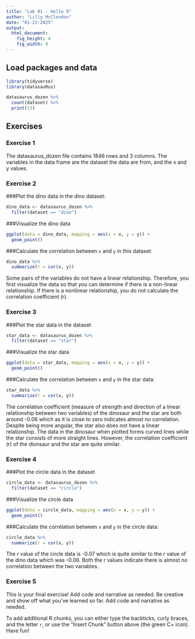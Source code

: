 ```yaml
---
title: "Lab 01 - Hello R"
author: "Lilly McClendon"
date: "01-22-2025"
output: 
  html_document: 
    fig_height: 4
    fig_width: 9
---
```


## Load packages and data

```r
library(tidyverse) 
library(datasauRus)

datasaurus_dozen %>%
  count(dataset) %>%
  print(13)

```

## Exercises

### Exercise 1

The datasaurus_dozen file contains 1846 rows and 3 columns. The variables in the data frame are the dataset the data are from, and the x and y values.  

### Exercise 2

###Plot the dino data in the dino dataset:
```r
dino_data <- datasaurus_dozen %>%
  filter(dataset == "dino")
```

###Visualize the dino data 
```r
ggplot(data = dino_data, mapping = aes(x = x, y = y)) +
  geom_point()
```

###Calculate the correlation between `x` and `y` in this dataset:
```r
dino_data %>%
  summarize(r = cor(x, y))
```

Some pairs of the variables do not have a linear relationship. Therefore, you first visualize the data so that you can determine if there is a non-linear relationship. If there is a nonlinear relationship, you do not calculate the correlation coefficient (r). 

### Exercise 3

###Plot the star data in the dataset 
```r
star_data <- datasaurus_dozen %>%
  filter(dataset == "star")
```

###Visualize the star data 
```r
ggplot(data = star_data, mapping = aes(x = x, y = y)) +
  geom_point()
```

###Calculate the correlation between `x` and `y` in the star data:
```r
star_data %>%
  summarize(r = cor(x, y))
```

The correlation coefficient (measure of strength and direction of a linear relationship between two variables) of the dinosaur and the star are both around -0.06 which as it is close to zero indicates almost no correlation. Despite being more angular, the star also does not have a linear relationship. The data in the dinosaur when plotted forms curved lines while the star consists of more straight lines. However, the correlation coefficient (r) of the dionsaur and the star are quite similar. 


### Exercise 4

###Plot the circle data in the dataset 
```r
circle_data <- datasaurus_dozen %>%
  filter(dataset == "circle")
```

###Visualize the circle data 
```r
ggplot(data = circle_data, mapping = aes(x = x, y = y)) +
  geom_point()
```
###Calculate the correlation between `x` and `y` in the circle data:
```r
circle_data %>%
  summarize(r = cor(x, y))
```
The r value of the circle data is -0.07 which is quite similar to the r value of the dino data which was -0.06. Both the r values indicate there is almost no correlation between the two variables. 

### Exercise 5

This is your final exercise! Add code and narrative as needed. Be creative and show off what you’ve learned so far.
Add code and narrative as needed.

To add additional R chunks, you can either type the backticks, curly braces, and the letter `r`, or use the "Insert Chunk" button above (the green C+ icon). Have fun!


